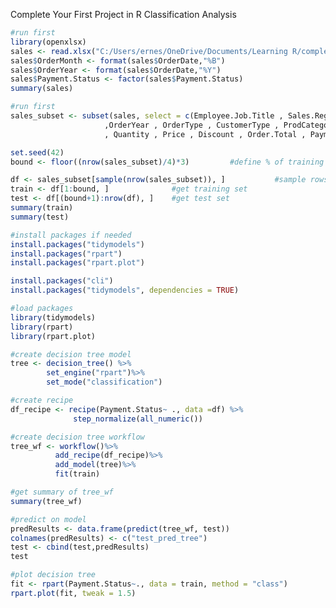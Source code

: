 Complete Your First Project in R
Classification Analysis

```{r}
#run first
library(openxlsx)
sales <- read.xlsx("C:/Users/ernes/OneDrive/Documents/Learning R/complete-your-first-project-in-R-3820081-main/complete-your-first-project-in-R-3820081-main/Red30 Tech Sales.xlsx", 1, detectDates = TRUE)
sales$OrderMonth <- format(sales$OrderDate,"%B")
sales$OrderYear <- format(sales$OrderDate,"%Y")
sales$Payment.Status <- factor(sales$Payment.Status)
summary(sales)
```

```{r}
#run first
sales_subset <- subset(sales, select = c(Employee.Job.Title , Sales.Region , OrderMonth
                     ,OrderYear , OrderType , CustomerType , ProdCategory
                     , Quantity , Price , Discount , Order.Total , Payment.Plan, Payment.Status))

set.seed(42)
bound <- floor((nrow(sales_subset)/4)*3)         #define % of training and test set

df <- sales_subset[sample(nrow(sales_subset)), ]           #sample rows 
train <- df[1:bound, ]              #get training set
test <- df[(bound+1):nrow(df), ]    #get test set
summary(train)
summary(test)
```

```{r}
#install packages if needed
install.packages("tidymodels")
install.packages("rpart")
install.packages("rpart.plot")

```


```{r}
install.packages("cli")
install.packages("tidymodels", dependencies = TRUE)

#load packages
library(tidymodels)
library(rpart)
library(rpart.plot)
```


```{r}
#create decision tree model
tree <- decision_tree() %>%
        set_engine("rpart")%>%
        set_mode("classification")
```

```{r}
#create recipe
df_recipe <- recipe(Payment.Status~ ., data =df) %>%
              step_normalize(all_numeric())
```

```{r}
#create decision tree workflow
tree_wf <- workflow()%>%
          add_recipe(df_recipe)%>%
          add_model(tree)%>%
          fit(train)
```

```{r}
#get summary of tree_wf
summary(tree_wf)
```

```{r}
#predict on model
predResults <- data.frame(predict(tree_wf, test))
colnames(predResults) <- c("test_pred_tree")
test <- cbind(test,predResults)
test
```

```{r, fig.width=11, fig.height=7}
#plot decision tree
fit <- rpart(Payment.Status~., data = train, method = "class")
rpart.plot(fit, tweak = 1.5)

```




